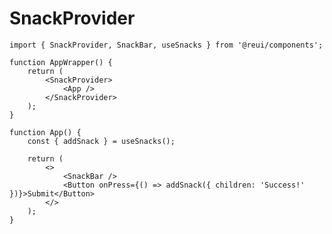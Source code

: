 # SnackProvider

```tsx
import { SnackProvider, SnackBar, useSnacks } from '@reui/components';

function AppWrapper() {
	return (
		<SnackProvider>
			<App />
		</SnackProvider>
	);
}

function App() {
	const { addSnack } = useSnacks();

	return (
		<>
			<SnackBar />
			<Button onPress={() => addSnack({ children: 'Success!' })}>Submit</Button>
		</>
	);
}
```
